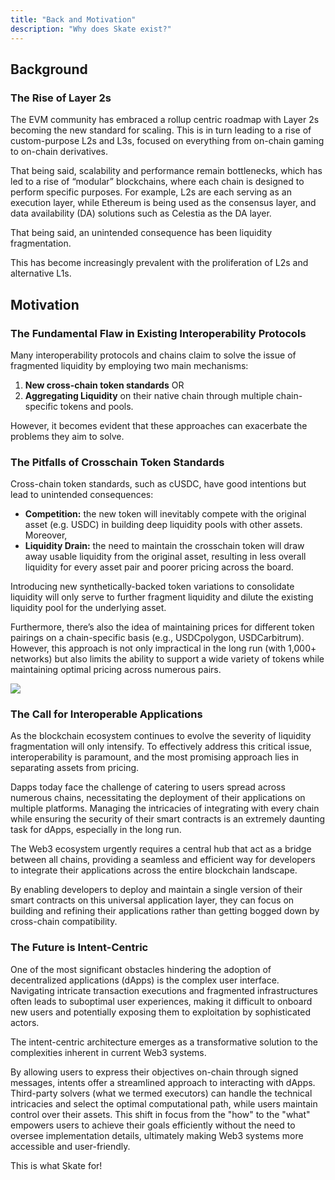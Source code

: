 ```yaml
---
title: "Back and Motivation"
description: "Why does Skate exist?"
---
```


## Background

### The Rise of Layer 2s

The EVM community has embraced a rollup centric roadmap with Layer 2s becoming the new standard for scaling. This is in turn leading to a rise of custom-purpose L2s and L3s, focused on everything from on-chain gaming to on-chain derivatives.

That being said, scalability and performance remain bottlenecks, which has led to a rise of “modular” blockchains, where each chain is designed to perform specific purposes. For example, L2s are each serving as an execution layer, while Ethereum is being used as the consensus layer, and data availability (DA) solutions such as Celestia as the DA layer.&#x20;

That being said, an unintended consequence has been liquidity fragmentation.

This has become increasingly prevalent with the proliferation of L2s and alternative L1s.

## Motivation

### The Fundamental Flaw in Existing Interoperability Protocols

Many interoperability protocols and chains claim to solve the issue of fragmented liquidity by employing two main mechanisms:

1. **New cross-chain token standards** OR
2. **Aggregating Liquidity** on their native chain through multiple chain-specific tokens and pools.

However, it becomes evident that these approaches can exacerbate the problems they aim to solve.

### The Pitfalls of Crosschain Token Standards

Cross-chain token standards, such as cUSDC, have good intentions but lead to unintended consequences:

* **Competition:** the new token will inevitably compete with the original asset (e.g. USDC) in building deep liquidity pools with other assets. Moreover,
* **Liquidity Drain:**  the need to maintain the crosschain token will draw away usable liquidity from the original asset, resulting in less overall liquidity for every asset pair and poorer pricing across the board.&#x20;

Introducing new synthetically-backed token variations to consolidate liquidity will only serve to further fragment liquidity and dilute the existing liquidity pool for the underlying asset.

Furthermore, there’s also the idea of maintaining prices for different token pairings on a chain-specific basis (e.g., USDCpolygon, USDCarbitrum). However, this approach is not only impractical in the long run (with 1,000+ networks) but also limits the ability to support a wide variety of tokens while maintaining optimal pricing across numerous pairs.


<Frame caption="Skate as an Execution Layer">
  <img src="/images/introduction/architecture_overview.png" style={{ borderRadius: '0.5rem' }} />
</Frame>

### The Call for Interoperable Applications

As the blockchain ecosystem continues to evolve the severity of liquidity fragmentation will only intensify. To effectively address this critical issue, interoperability is paramount, and the most promising approach lies in separating assets from pricing.

Dapps today face the challenge of catering to users spread across numerous chains, necessitating the deployment of their applications on multiple platforms. Managing the intricacies of integrating with every chain while ensuring the security of their smart contracts is an extremely daunting task for dApps, especially in the long run.

<Card title="Immediate Action">
  The Web3 ecosystem urgently requires a central hub that act as a bridge between all chains, providing a seamless and efficient way for developers to integrate their applications across the entire blockchain landscape.
</Card>

By enabling developers to deploy and maintain a single version of their smart contracts on this universal application layer, they can focus on building and refining their applications rather than getting bogged down by cross-chain compatibility.

### The Future is Intent-Centric

One of the most significant obstacles hindering the adoption of decentralized applications (dApps) is the complex user interface. Navigating intricate transaction executions and fragmented infrastructures often leads to suboptimal user experiences, making it difficult to onboard new users and potentially exposing them to exploitation by sophisticated actors.

The intent-centric architecture emerges as a transformative solution to the complexities inherent in current Web3 systems.

By allowing users to express their objectives on-chain through signed messages, intents offer a streamlined approach to interacting with dApps. Third-party solvers (what we termed executors) can handle the technical intricacies and select the optimal computational path, while users maintain control over their assets. This shift in focus from the "how" to the "what" empowers users to achieve their goals efficiently without the need to oversee implementation details, ultimately making Web3 systems more accessible and user-friendly.

This is what Skate for!
